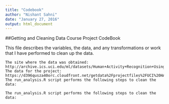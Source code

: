 ```yaml
---
title: "Codebook"
author: "Nishant Sahni"
date: "January 27, 2016"
output: html_document
---
```

##Getting and Cleaning Data Course Project CodeBook

This file describes the variables, the data, and any transformations or work that I have performed to clean up the data.

    The site where the data was obtained:
    http://archive.ics.uci.edu/ml/datasets/Human+Activity+Recognition+Using+Smartphones
    The data for the project:
    https://d396qusza40orc.cloudfront.net/getdata%2Fprojectfiles%2FUCI%20HAR%20Dataset.zip
    The run_analysis.R script performs the following steps to clean the data:
    
    The run_analysis.R script performs the following steps to clean the data: